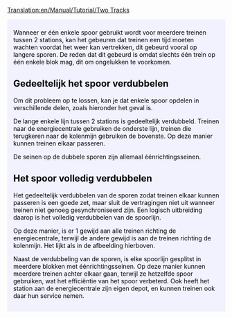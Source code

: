 [[Translation:en/Manual/Tutorial/Two Tracks]]
{{nl/Vertaling|en/Manual/Tutorial/Trains|85}}

{{en/Tabs|2|2
|nl/Manual/Tutorial/Twee platforms|1. Twee platforms<!--
-->|nl/Manual/Tutorial/Twee sporen|2. Twee sporen}}
<div style="padding:.5em 1em 1em 1em; border-top:none; background-color:#f1f2fe; color:#000;">
{{nl/Manual/Tutorial/Tutorial}}
Wanneer er één enkele spoor gebruikt wordt voor meerdere treinen tussen 2 stations, kan het gebeuren dat treinen een tijd moeten wachten voordat het weer kan vertrekken, dit gebeurd vooral op langere sporen.
De reden dat dit gebeurd is omdat slechts één trein op één enkele blok mag, dit om ongelukken te voorkomen.

== Gedeeltelijk het spoor verdubbelen ==
Om dit probleem op te lossen, kan je dat enkele spoor opdelen in verschillende delen, zoals hieronder het geval is.
{{en/Phototable|[[File:en/Manual/Tutorial/PartlyDoubleTracks.png|400px]]|Partly doubling the track.|none}}

De lange enkele lijn tussen 2 stations is gedeeltelijk verdubbeld. Treinen naar de energiecentrale gebruiken de onderste lijn, treinen die terugkeren naar de kolenmijn gebruiken de bovenste. Op deze manier kunnen treinen elkaar passeren.

De seinen op de dubbele sporen zijn allemaal éénrichtingsseinen.

== Het spoor volledig verdubbelen ==
Het gedeeltelijk verdubbelen van de sporen zodat treinen elkaar kunnen passeren is een goede zet, maar sluit de vertragingen niet uit wanneer treinen niet genoeg gesynchroniseerd zijn. Een logisch uitbreiding daarop is het volledig verdubbelen van de spoorlijn.
{{en/Phototable|[[File:en/Manual/Tutorial/FullyDoubleTracks.png|400px]]|Het volledig verdubbelen van een spoorlijn.|none}}

Op deze manier, is er 1 gewijd aan alle treinen richting de energiecentrale, terwijl de andere gewijd is aan de treinen richting de kolenmijn. Het lijkt als in de afbeelding hierboven.

Naast de verdubbeling van de sporen, is elke spoorlijn gesplitst in meerdere blokken met éénrichtingsseinen. Op deze manier kunnen meerdere treinen achter elkaar gaan, terwijl ze hetzelfde spoor gebruiken, wat het efficiëntie van het spoor verbeterd. Ook heeft het station aan de energiecentrale zijn eigen depot, en kunnen treinen ook daar hun service nemen.

</div>